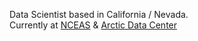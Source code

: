 

Data Scientist based in California / Nevada. \
Currently at [NCEAS](https://www.nceas.ucsb.edu/) & [Arctic Data Center](https://arcticdata.io/)



